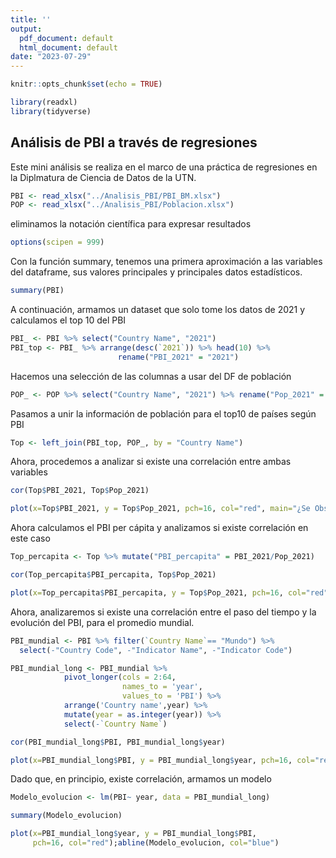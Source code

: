 ```yaml
---
title: ''
output:
  pdf_document: default
  html_document: default
date: "2023-07-29"
---
```


```r
knitr::opts_chunk$set(echo = TRUE)
```

```r
library(readxl)
library(tidyverse)

```

## Análisis de PBI a través de regresiones

Este mini análisis se realiza en el marco de una práctica de regresiones en la Diplmatura de Ciencia de Datos de la UTN.

```r
PBI <- read_xlsx("../Analisis_PBI/PBI_BM.xlsx")
POP <- read_xlsx("../Analisis_PBI/Poblacion.xlsx")
```

eliminamos la notación científica para expresar resultados
```r
options(scipen = 999)
```

Con la función summary, tenemos una primera aproximación a las variables del dataframe, sus valores principales y principales datos estadísticos.

```r
summary(PBI)
```

A continuación, armamos un dataset que solo tome los datos de 2021 y calculamos el top 10 del PBI

```r
PBI_ <- PBI %>% select("Country Name", "2021")
PBI_top <- PBI_ %>% arrange(desc(`2021`)) %>% head(10) %>% 
                        rename("PBI_2021" = "2021")
```

Hacemos una selección de las columnas a usar del DF de población

```r
POP_ <- POP %>% select("Country Name", "2021") %>% rename("Pop_2021" = "2021")
```

Pasamos a unir la información de población para el top10 de países según PBI

```r
Top <- left_join(PBI_top, POP_, by = "Country Name")
```

Ahora, procedemos a analizar si existe una correlación entre ambas variables

```r
cor(Top$PBI_2021, Top$Pop_2021)
```


```r
plot(x=Top$PBI_2021, y = Top$Pop_2021, pch=16, col="red", main="¿Se Observa relación en estos datos?")
```

Ahora calculamos el PBI per cápita y analizamos si existe correlación en este caso

```r
Top_percapita <- Top %>% mutate("PBI_percapita" = PBI_2021/Pop_2021)
```

```r
cor(Top_percapita$PBI_percapita, Top$Pop_2021)
```

```r
plot(x=Top_percapita$PBI_percapita, y = Top$Pop_2021, pch=16, col="red", main="¿Se observa relación en estos datos?")
```

Ahora, analizaremos si existe una correlación entre el paso del tiempo y la evolución del PBI, para el promedio mundial.

```r
PBI_mundial <- PBI %>% filter(`Country Name`== "Mundo") %>%
  select(-"Country Code", -"Indicator Name", -"Indicator Code")
```

```r
PBI_mundial_long <- PBI_mundial %>%
            pivot_longer(cols = 2:64,
                         names_to = 'year',
                         values_to = 'PBI') %>%
            arrange('Country name',year) %>%
            mutate(year = as.integer(year)) %>%
            select(-`Country Name`)
```

```r
cor(PBI_mundial_long$PBI, PBI_mundial_long$year)
```

```r
plot(x=PBI_mundial_long$PBI, y = PBI_mundial_long$year, pch=16, col="red", main="¿Se observa relación en estos datos?")
```

Dado que, en principio, existe correlación, armamos un modelo

```r
Modelo_evolucion <- lm(PBI~ year, data = PBI_mundial_long)
```

```r
summary(Modelo_evolucion)
```

```r
plot(x=PBI_mundial_long$year, y = PBI_mundial_long$PBI,
     pch=16, col="red");abline(Modelo_evolucion, col="blue")
```
